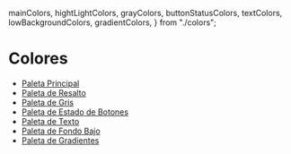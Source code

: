   mainColors,
  hightLightColors,
  grayColors,
  buttonStatusColors,
  textColors,
  lowBackgroundColors,
  gradientColors,
} from "./colors";

<Meta title="Identidad de marca / Colores" />

<h1>Colores</h1>

- [Paleta Principal](#main-colors)
- [Paleta de Resalto](#hightlight-colors)
- [Paleta de Gris](#gray-colors)
- [Paleta de Estado de Botones](#button-status-colors)
- [Paleta de Texto](#text-colors)
- [Paleta de Fondo Bajo](#low-background-colors)
- [Paleta de Gradientes](#gradient-colors)

<PaletteList id="main-colors" title="Paleta Principal" colors={mainColors} />
<PaletteList
  id="hightlight-colors"
  title="Paleta de Resalto"
  colors={hightLightColors}
/>
<PaletteList id="gray-colors" title="Paleta de Gris" colors={grayColors} />
<PaletteList
  id="button-status-colors"
  title="Paleta de Estado de Botones"
  colors={buttonStatusColors}
/>
<PaletteList id="text-colors" title="Paleta de Texto" colors={textColors} />
<PaletteList
  id="low-background-colors"
  title="Paleta de Fondo Bajo"
  colors={lowBackgroundColors}
/>
<PaletteList
  id="gradient-colors"
  title="Paleta de Gradientes"
  colors={gradientColors}
/>
